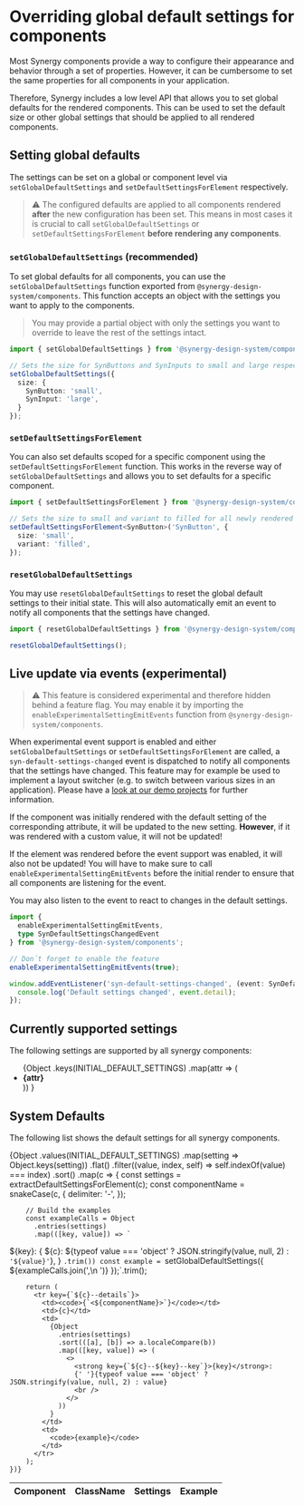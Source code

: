 
<Meta title="Packages/Components/Configuring global settings" />

# Overriding global default settings for components

Most Synergy components provide a way to configure their appearance and behavior through a set of properties.
However, it can be cumbersome to set the same properties for all components in your application.

Therefore, Synergy includes a low level API that allows you to set global defaults for the rendered components.
This can be used to set the default size or other global settings that should be applied to all rendered components.

## Setting global defaults

The settings can be set on a global or component level via `setGlobalDefaultSettings` and `setDefaultSettingsForElement` respectively.

> ⚠️ The configured defaults are applied to all components rendered **after** the new configuration has been set.
> This means in most cases it is crucial to call `setGlobalDefaultSettings` or `setDefaultSettingsForElement` **before rendering any components**.

### `setGlobalDefaultSettings` (recommended)

To set global defaults for all components, you can use the `setGlobalDefaultSettings` function exported from `@synergy-design-system/components`.
This function accepts an object with the settings you want to apply to the components.

> You may provide a partial object with only the settings you want to override to leave the rest of the settings intact.

```typescript
import { setGlobalDefaultSettings } from '@synergy-design-system/components';

// Sets the size for SynButtons and SynInputs to small and large respectively
setGlobalDefaultSettings({
  size: {
    SynButton: 'small',
    SynInput: 'large',
  }
});
```

### `setDefaultSettingsForElement`

You can also set defaults scoped for a specific component using the `setDefaultSettingsForElement` function.
This works in the reverse way of `setGlobalDefaultSettings` and allows you to set defaults for a specific component.

```typescript
import { setDefaultSettingsForElement } from '@synergy-design-system/components';

// Sets the size to small and variant to filled for all newly rendered SynButton components
setDefaultSettingsForElement<SynButton>('SynButton', {
  size: 'small',
  variant: 'filled',
});
```

### `resetGlobalDefaultSettings`

You may use `resetGlobalDefaultSettings` to reset the global default settings to their initial state.
This will also automatically emit an event to notify all components that the settings have changed.

```typescript
import { resetGlobalDefaultSettings } from '@synergy-design-system/components';

resetGlobalDefaultSettings();
```

## Live update via events (experimental)

> ⚠️ This feature is considered experimental and therefore hidden behind a feature flag.
> You may enable it by importing the `enableExperimentalSettingEmitEvents` function from `@synergy-design-system/components`.

When experimental event support is enabled and either `setGlobalDefaultSettings` or `setDefaultSettingsForElement` are called, a `syn-default-settings-changed` event is dispatched to notify all components that the settings have changed.
This feature may for example be used to implement a layout switcher (e.g. to switch between various sizes in an application).
Please have a [look at our demo projects](https://github.com/synergy-design-system/synergy-design-system/tree/main/packages/_private) for further information.

If the component was initially rendered with the default setting of the corresponding attribute, it will be updated to the new setting.
**However**, if it was rendered with a custom value, it will not be updated!

If the element was rendered before the event support was enabled, it will also not be updated!
You will have to make sure to call `enableExperimentalSettingEmitEvents` before the initial render to ensure that all components are listening for the event.

You may also listen to the event to react to changes in the default settings.

```typescript
import {
  enableExperimentalSettingEmitEvents,
  type SynDefaultSettingsChangedEvent
} from '@synergy-design-system/components';

// Don´t forget to enable the feature
enableExperimentalSettingEmitEvents(true);

window.addEventListener('syn-default-settings-changed', (event: SynDefaultSettingsChangedEvent) => {
  console.log('Default settings changed', event.detail);
});
```

## Currently supported settings

The following settings are supported by all synergy components:

<ul>
  {Object
    .keys(INITIAL_DEFAULT_SETTINGS)
    .map(attr => (
      <li key={`attr-${attr}`}>
        <strong>{attr}</strong>
      </li>
    ))
  }
</ul>

## System Defaults

The following list shows the default settings for all synergy components.

<table className="syn-table--alternating syn-table--border" style={{ width: '100%' }}>
  <thead>
    <tr>
      <th>
        <syn-tooltip content="The name of the component when rendered into the DOM">
          Component
        </syn-tooltip>
      </th>
      <th>
        <syn-tooltip content="The class name of the component, used as a key in setGlobalSettings or setDefaultSettingsForElement">
          ClassName
        </syn-tooltip>
      </th>
      <th>
        <syn-tooltip content="Supported settings for the component">
          Settings
        </syn-tooltip>
      </th>
      <th>
        <syn-tooltip content="Copy to add the call code to the clipboard">
          Example
        </syn-tooltip>
      </th>
    </tr>
  </thead>
  <tbody>
    {Object
      .values(INITIAL_DEFAULT_SETTINGS)
      .map(setting => Object.keys(setting))
      .flat()
      .filter((value, index, self) => self.indexOf(value) === index)
      .sort()
      .map(c => {
        const settings = extractDefaultSettingsForElement(c);
        const componentName = snakeCase(c, {
          delimiter: '-',
        });

        // Build the examples
        const exampleCalls = Object
          .entries(settings)
          .map(([key, value]) => `
  ${key}: {
    ${c}: ${typeof value === 'object' ? JSON.stringify(value, null, 2) : `'${value}'`},
  }
          `.trim())
        const example = `setGlobalDefaultSettings({
  ${exampleCalls.join(',\n  ')}
});`.trim();

        return (
          <tr key={`${c}--details`}>
            <td><code>{`<${componentName}>`}</code></td>
            <td>{c}</td>
            <td>
              {Object
                .entries(settings)
                .sort(([a], [b]) => a.localeCompare(b))
                .map(([key, value]) => (
                  <>
                    <strong key={`${c}--${key}--key`}>{key}</strong>:
                    {' '}{typeof value === 'object' ? JSON.stringify(value, null, 2) : value}
                    <br />
                  </>
                ))
              }
            </td>
            <td>
              <code>{example}</code>
            </td>
          </tr>
        );
    })}
  </tbody>
</table>

